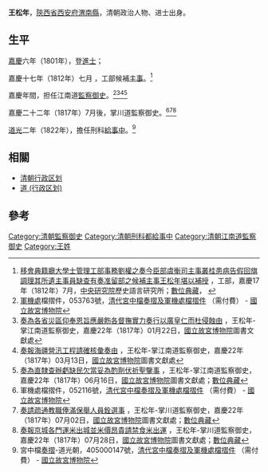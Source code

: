 '''王松年'''，[[陝西省|陝西省]][[西安府|西安府]][[渭南縣|渭南縣]]，清朝政治人物、进士出身。

== 生平 ==
[[嘉慶|嘉慶]]六年（1801年），登[[進士|進士]]；

嘉慶十七年（1812年）七月 ，工部候補[[主事|主事]]。<ref>[http://archive.ihp.sinica.edu.tw/ttscgi/ttsqueryxml?0:0:mctmetaxml:RN%3D171593 移會典籍廳大學士管理工部事務劉權之奏今臣部虞衡司主事叢桂患病告假回旗調理其所遺主事員缺查有奏准留部之候補主事王松年堪以補授] {{Wayback|url=http://archive.ihp.sinica.edu.tw/ttscgi/ttsqueryxml?0:0:mctmetaxml:RN%3D171593 |date=20141101202826 }}，工部，嘉慶17年（1812年）7月，[[中央研究院|中央研究院]]歷史語言研究所；[[數位典藏|數位典藏]]，[http://catalog.digitalarchives.tw/item/00/28/eb/f3.html  ] {{Wayback|url=http://catalog.digitalarchives.tw/item/00/28/eb/f3.html |date=20141101201659 }}</ref>

嘉慶年間，担任江南道[[監察御史|監察御史]]。<ref>[[軍機處|軍機處]]檔摺件，053763號，[http://npmhost.npm.gov.tw/tts/npmmeta/GC/indexcg.html 清代宮中檔奏摺及軍機處檔摺件] {{Wayback|url=http://npmhost.npm.gov.tw/tts/npmmeta/GC/indexcg.html |date=20140730235258 }}（需付費） - [[國立故宮博物院|國立故宮博物院]]</ref><ref>[http://catalog.digitalarchives.tw/item/00/05/46/39.html 奏為各省災區仰奉恩旨應嚴飭各督撫實力奏行以廣皇仁而杜侵蝕由] {{Wayback|url=http://catalog.digitalarchives.tw/item/00/05/46/39.html |date=20141101200918 }}，王松年-掌江南道監察御史，嘉慶22年（1817年）01月22日，[[國立故宮博物院|國立故宮博物院]]圖書文獻處</ref><ref>[http://catalog.digitalarchives.tw/item/00/05/55/00.html 奏報海疆營汛工程請確核彙奏由] {{Wayback|url=http://catalog.digitalarchives.tw/item/00/05/55/00.html |date=20141101200911 }}，王松年-掌江南道監察御史，嘉慶22年（1817年）03月13日，[[國立故宮博物院|國立故宮博物院]]圖書文獻處</ref><ref>[http://catalog.digitalarchives.tw/item/00/05/58/cf.html 奏為直隸查辦虧缺民欠當妥為酌劑伏祈聖鑒事] {{Wayback|url=http://catalog.digitalarchives.tw/item/00/05/58/cf.html |date=20141101201704 }}，王松年-掌江南道監察御史，嘉慶22年（1817年）06月16日，[[國立故宮博物院|國立故宮博物院]]圖書文獻處；[[數位典藏|數位典藏]]</ref>

嘉慶二十二年（1817年）7月後，掌川道監察御史。<ref>軍機處檔摺件，052116號，[http://npmhost.npm.gov.tw/tts/npmmeta/GC/indexcg.html 清代宮中檔奏摺及軍機處檔摺件] {{Wayback|url=http://npmhost.npm.gov.tw/tts/npmmeta/GC/indexcg.html |date=20140730235258 }}（需付費） - [[國立故宮博物院|國立故宮博物院]]</ref><ref>[http://catalog.digitalarchives.tw/item/00/05/59/a6.html 奏請疏通教職俸滿保舉人員銓選事] {{Wayback|url=http://catalog.digitalarchives.tw/item/00/05/59/a6.html |date=20141101200908 }}，王松年-掌川道監察御史，嘉慶22年（1817年）07月02日，[[國立故宮博物院|國立故宮博物院]]圖書文獻處；[[數位典藏|數位典藏]]</ref><ref>[http://catalog.digitalarchives.tw/item/00/05/4b/e6.html 奏報京城各門運米出城並米價昂貴請禁食米出運] {{Wayback|url=http://catalog.digitalarchives.tw/item/00/05/4b/e6.html |date=20141101201152 }}，王松年-掌川道監察御史，嘉慶22年（1817年）07月28日，[[國立故宮博物院|國立故宮博物院]]圖書文獻處；[[數位典藏|數位典藏]]</ref>

[[道光|道光]]二年（1822年），擔任刑科[[給事中|給事中]]。<ref>宮中檔[[奏摺|奏摺]]-道光朝，405000147號，[http://npmhost.npm.gov.tw/tts/npmmeta/GC/indexcg.html 清代宮中檔奏摺及軍機處檔摺件] {{Wayback|url=http://npmhost.npm.gov.tw/tts/npmmeta/GC/indexcg.html |date=20140730235258 }}（需付費） - [[國立故宮博物院|國立故宮博物院]]</ref>

== 相關 ==
*[[清朝行政区划|清朝行政区划]]
*[[道_(行政区划)|道 (行政区划)]]

==參考==
{{reflist}}

{{清朝人物小作品}}
{{嘉慶六年辛酉恩科殿試金榜}}
[[Category:清朝監察御史|Category:清朝監察御史]]
[[Category:清朝刑科都給事中|Category:清朝刑科都給事中]]
[[Category:清朝江南道監察御史|Category:清朝江南道監察御史]]
[[Category:王姓|Category:王姓]]